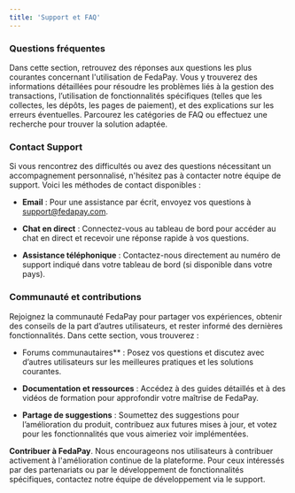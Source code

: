 ```yaml
---
title: 'Support et FAQ'
---
```


### Questions fréquentes

 Dans cette section, retrouvez des réponses aux questions les plus courantes concernant l'utilisation de FedaPay. Vous y trouverez des informations détaillées pour résoudre les problèmes liés à la gestion des transactions, l’utilisation de fonctionnalités spécifiques (telles que les collectes, les dépôts, les pages de paiement), et des explications sur les erreurs éventuelles. Parcourez les catégories de FAQ ou effectuez une recherche pour trouver la solution adaptée.
 
### Contact Support

Si vous rencontrez des difficultés ou avez des questions nécessitant un accompagnement personnalisé, n'hésitez pas à contacter notre équipe de support. Voici les méthodes de contact disponibles :

- **Email** : Pour une assistance par écrit, envoyez vos questions à support@fedapay.com.

- **Chat en direct** : Connectez-vous au tableau de bord pour accéder au chat en direct et recevoir une réponse rapide à vos questions.

- **Assistance téléphonique** : Contactez-nous directement au numéro de support indiqué dans votre tableau de bord (si disponible dans votre pays).

### Communauté et contributions 

Rejoignez la communauté FedaPay pour partager vos expériences, obtenir des conseils de la part d’autres utilisateurs, et rester informé des dernières fonctionnalités. Dans cette section, vous trouverez :

- Forums communautaires** : Posez vos questions et discutez avec d’autres utilisateurs sur les meilleures pratiques et les solutions courantes.

- **Documentation et ressources** : Accédez à des guides détaillés et à des vidéos de formation pour approfondir votre maîtrise de FedaPay.

- **Partage de suggestions** : Soumettez des suggestions pour l’amélioration du produit, contribuez aux futures mises à jour, et votez pour les fonctionnalités que vous aimeriez voir implémentées.

**Contribuer à FedaPay**. Nous encourageons nos utilisateurs à contribuer activement à l'amélioration continue de la plateforme. Pour ceux intéressés par des partenariats ou par le développement de fonctionnalités spécifiques, contactez notre équipe de développement via le support.
